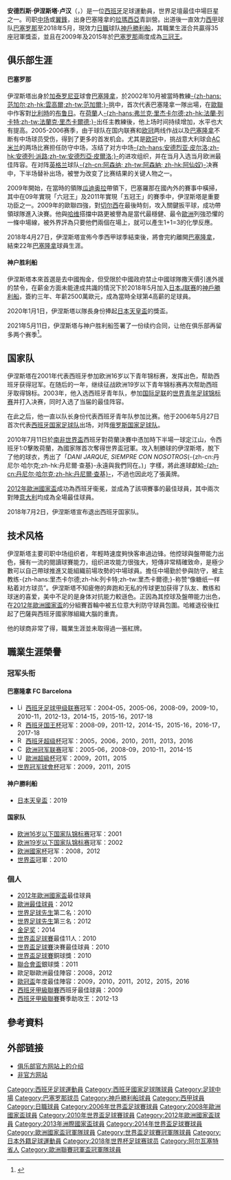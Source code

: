 {{Expand English|Andrés_Iniesta}}
{{Expand|time=2013-03-16T20:41:44+00:00 }}
{{noteTA
|G1=laliga
|G2=football
|T=zh-hans:安德烈斯·伊涅斯塔;zh-hk:安德列斯·恩尼斯達;zh-tw:安德烈斯·伊涅斯塔;
|1=zh-hans:伊涅斯塔;zh-hk:恩尼斯達;zh-tw:伊涅斯塔;
}}
{{Spanish name|伊涅斯塔|卢汉}}
{{Football player infobox
| playername = 安德烈斯·伊涅斯塔<br />''Andrés Iniesta ''
| fullname = {{lang|es|Andrés Iniesta Luján}}
| image = Andrés Iniesta.jpg
| nickname = 小白<br>
| dateofbirth = {{birth date and age|1984|5|11}}
| cityofbirth = [[丰特阿尔维利亚|丰特阿尔维利亚]]
| countryofbirth = {{ESP}}
| height = {{height|m=1.70}}<ref>{{Cite web |url=http://www.espnfc.com/player/17566/andres-iniesta |title=存档副本 |access-date=2019-04-27 |archive-date=2020-06-06 |archive-url=https://web.archive.org/web/20200606142801/http://www.espnfc.com/player/17566/andres-iniesta }}</ref><ref>{{Cite web |url=https://www.barcelona.com/barcelona_tickets/fc_barcelona_football_tickets/players/andres_iniesta |title=存档副本 |access-date=2019-04-27 |archive-date=2022-05-12 |archive-url=https://web.archive.org/web/20220512120044/https://www.barcelona.com/barcelona_tickets/fc_barcelona_football_tickets/players/andres_iniesta }}</ref>
| currentclub = [[神戶勝利船|神戶勝利船]]
| clubnumber = 8
| position = [[中场|中场]] / [[翼鋒|翼鋒]]
| youthyears1           = 1994–1996
| youthyears2           = 1996–2001
| youthclubs1           = [[阿爾巴塞特足球會|阿爾巴塞特]]
| youthclubs2           = [[巴塞罗那足球俱乐部|巴塞罗那]]
| years1                = 2001–2003
| years2                = 2002–2018
| years3                = 2018–
| clubs1                = [[巴塞隆拿B隊|巴塞隆拿B隊]]
| clubs2                = [[巴塞罗那足球俱乐部|巴塞罗那]]
| clubs3                = [[神戶勝利船|神戶勝利船]]
| caps1                 = 54
| caps2                 = 442
| caps3                 = 63
| goals1                = 5
| goals2                = 35
| goals3                = 13
| nationalyears1        = 2000–2001
| nationalteam1         = [[西班牙15歲以下國家足球隊|西班牙U15]]
| nationalcaps1         = 2
| nationalgoals1        = 0
| nationalyears2        = 2000–2001
| nationalteam2         = [[西班牙16歲以下國家足球隊|西班牙U16]]
| nationalcaps2         = 7
| nationalgoals2        = 1
| nationalyears3        = 2001
| nationalteam3         = [[西班牙17歲以下國家足球隊|西班牙U17]]
| nationalcaps3         = 4
| nationalgoals3        = 0
| nationalyears4 = 2001–2002
| nationalteam4 = [[西班牙19歲以下國家足球隊|西班牙U19]]
| nationalcaps4 = 7
| nationalgoals4 = 1
| nationalyears5 = 2003
| nationalteam5 = [[西班牙20歲以下國家足球隊|西班牙U20]]
| nationalcaps5 = 7
| nationalgoals5 = 3
| nationalyears6 = 2003–2006
| nationalteam6 = [[西班牙21歲以下國家足球隊|西班牙U21]]
| nationalcaps6 = 18
| nationalgoals6 = 6
| nationalyears7 = 2004–2005
| nationalteam7 = [[加泰隆尼亞聯隊|加泰隆尼亞]]
| nationalcaps7 = 2
| nationalgoals7 = 0
| nationalyears8 = 2006–2018
| nationalteam8 = [[西班牙國家足球隊|西班牙]]
| nationalcaps8 = 131
| nationalgoals8 = 13
| pcupdate              = 2018年12月1日
| ntupdate              = 2018年7月1日
}}
{{MedalTableTop|width=280px}}
{{MedalCountry|{{SPA}}}}
{{MedalSport | 男子[[足球|足球]]}}
{{MedalCompetition|[[世界盃足球賽|世界盃足球賽]]}}
{{Medal|Winner|[[2010年世界盃足球賽|2010年南非]] | [[2010年世界盃足球賽|隊際]]}}
{{MedalCompetition|[[洲際國家盃|洲際國家盃]]}}
{{Medal|RU|[[2013年洲際國家盃|2013年巴西]]| [[2013年洲際國家盃|隊際]]}}
{{MedalCompetition|[[歐洲國家盃|歐洲國家盃]]}}
{{Medal|Winner|[[2008年歐洲足球錦標賽|2008年奧地利、瑞士]]| [[2008年歐洲國家盃足球賽|隊際]]}}
{{Medal|Winner|[[2012年歐洲足球錦標賽|2012年波蘭、烏克蘭]] | [[2012年世界盃足球賽|隊際]]}}
{{MedalBottom
}}
'''安德烈斯·伊涅斯塔·卢汉'''（{{lang-es|Andrés Iniesta Luján}}，{{bd|1984年|5月11日|||Iniesta}}）是一位[[西班牙|西班牙]]足球運動員，世界足壇最佳中場巨星之一。司职[[中场|中场]]或[[翼鋒|翼鋒]]，出身巴塞隆拿的[[拉瑪西亞|拉瑪西亞]]青訓營。出道後一直效力[[西班牙足球甲级联赛|西甲]]球队[[巴塞罗那足球俱乐部|巴塞罗那]]至2018年5月，現效力[[日本甲組職業足球聯賽|日職]]球队[[神戶勝利船|神戶勝利船]]，其職業生涯合共贏得35座冠軍獎盃，並且在2009年及2015年於[[巴塞罗那足球俱乐部|巴塞罗那]]兩度成為[[三冠王_(足球)|三冠王]]。

== 俱乐部生涯 ==
==== 巴塞罗那 ====
伊涅斯塔出身於[[加泰罗尼亚|加泰罗尼亚]]球會[[巴塞罗那足球俱乐部|巴塞隆拿]]，於2002年10月被當時教練[[路易斯·范加尔|-{zh-hans:范加尔;zh-hk:雲高爾;zh-tw:范加爾;}-]]挑中，首次代表巴塞隆拿一隊出場，在[[歐洲聯賽冠軍盃|歐聯]]中作客對[[比利時|比利時]]的[[布鲁日足球俱乐部|布鲁日]]。在[[荷蘭|荷蘭]]人[[弗兰克·里杰卡尔德|-{zh-hans:弗兰克·里杰卡尔德;zh-hk:法蘭·列卡特;zh-tw:法蘭克·里杰卡爾德;}-]]出任主教練後，他上场时间持续增加，水平也大有提高。2005-2006赛季，由于球队在国内联赛和[[歐洲聯賽冠軍盃|欧冠]]两线作战以及[[巴塞罗那足球俱乐部|巴塞隆拿]]不断有中场球员受伤，得到了更多的首发机会。尤其是[[歐洲聯賽冠軍盃|欧冠]]中，挑战意大利球会[[AC米兰|AC米兰]]的两场比赛担任防守中场，冻结了对方中场[[安德烈亚·皮尔洛|-{zh-hans:安德烈亚·皮尔洛;zh-hk:安德列·派路;zh-tw:安德烈亞·皮爾洛;}-]]的进攻组织，并在当月入选当月欧洲最佳阵容。在对阵[[英格兰|英格兰]]球队[[阿森纳|-{zh-cn:阿森纳; zh-tw:阿森納; zh-hk:阿仙奴}-]]决赛中，下半场替补出场，被誉为改变了比赛结果的关键人物之一。

2009年開始，在當時的領隊[[瓜迪奥拉|瓜迪奥拉]]帶領下，巴塞羅那在國內外的賽事中橫掃，其中在09年實現「六冠王」及2011年實現「五冠王」的賽季中，伊涅斯塔是重要功臣之一。2009年的歐聯四強，對[[切尔西足球俱乐部|切尔西]]在最後時刻，攻入關鍵扳平球，成功帶領球隊進入決賽。他與[[沙維·靴南迪斯|哈维]]搭擋中路更被譽為是當代最穩健、最令[[歐洲|歐洲]]列強恐懼的一條中場線，被外界評為只要他們兩個在場上，就可以產生1+1=3的化學反應。

2018年4月27日，伊涅斯塔宣佈今季西甲球季結束後，將會完約離開[[巴塞罗那足球俱乐部|巴塞隆拿]]，結束22年[[巴塞罗那足球俱乐部|巴塞隆拿]]球員生涯。

==== 神户胜利船 ====
伊涅斯塔本來首選是去中國掏金，但受限於中國政府禁止中國球隊撒天價引進外援的禁令，在薪金方面未能達成共識的情況下於2018年5月加入[[日本職業足球甲級聯賽|日本J联赛]]的[[神戶勝利船|神戶勝利船]]，簽約三年、年薪2500萬歐元，成為當時全球第4高薪的足球員。

2020年1月1日，伊涅斯塔以隊長身份捧起[[天皇杯|日本天皇盃]]的獎盃。

2021年5月11日，伊涅斯塔与神户胜利船签署了一份续约合同，让他在俱乐部再留多两个赛季<ref>{{cite web|url=https://www.espn.com/soccer/soccer-transfers/story/4382447/ex-barcelona-star-iniesta-extends-vissel-kobe-contract-by-two-years|title=Ex-Barcelona star Iniesta extends Vissel Kobe contract by two years|website=ESPN|date=11 May 2021|accessdate=11 May 2021|archive-date=2022-04-17|archive-url=https://web.archive.org/web/20220417111142/https://www.espn.com/soccer/soccer-transfers/story/4382447/ex-barcelona-star-iniesta-extends-vissel-kobe-contract-by-two-years}}</ref>。

== 国家队 ==
伊涅斯塔在2001年代表西班牙参加欧洲16岁以下青年锦标赛，发挥出色，帮助西班牙获得冠军。在随后的一年，继续征战欧洲19岁以下青年锦标赛再次帮助西班牙取得锦标。2003年，他入选西班牙青年队，参加[[国际足联|国际足联]]的[[世界青年足球锦标赛|世界青年足球锦标赛]]并打入决赛，同时入选了当届的最佳阵容。

在此之后，他一直以队长身份代表西班牙青年队参加比赛。他于2006年5月27日首次代表[[西班牙国家足球队|西班牙国家足球队]]出场，对阵[[俄罗斯国家足球队|俄罗斯国家足球队]]。

2010年7月11日於[[南非世界盃|南非世界盃]]西班牙對荷蘭決賽中憑加時下半場一球定江山，令西班牙1:0擊敗荷蘭，為國家隊首次奪得世界盃冠軍。攻入制勝球的伊涅斯塔，脫下了他的球衣，秀出了「''DANI JARQUE, SIEMPRE CON NOSOTROS''(-{zh-cn:丹尼尔·哈尔克;zh-hk:丹尼爾·查基}-永遠與我們同在。)」字樣，將此進球獻給[[丹尼爾·查基|-{zh-cn:丹尼尔·哈尔克;zh-hk:丹尼爾·查基}-]]，不過也因此吃了張黃牌。

[[2012年歐洲國家盃|2012年歐洲國家盃]]成功為西班牙衞冕，並成為了該項賽事的最佳球員，其中兩次對陣[[意大利|意大利]]均成為全場最佳球員。

2018年7月2日，伊涅斯塔宣布退出西班牙国家队。

== 技术风格 ==
伊涅斯塔主要司职中场组织者，年輕時速度夠快客串過边锋。他控球與盤帶能力出色，擁有一流的閱讀球賽能力，组织进攻能力很強大，短傳非常精確致命，是極少數可以自己帶球推進又能組織前場攻勢的中場球員。擔任中場勤於參與防守，被主教练-{zh-hans:里杰卡尔德;zh-hk:列卡特;zh-tw:里杰卡爾德;}-称赞“像糖纸一样粘着对方球员”。伊涅斯塔不知疲倦的奔跑和无私的传球更加获得了队友、教练和球迷的喜爱，美中不足的是身体对抗能力較遜色。正因為其控球及盤帶能力出色，在[[2012年歐洲國家盃|2012年歐洲國家盃]]的分組賽首輪中被五位意大利防守球員包圍。哈維退役後扛起了巴薩與西班牙國家隊組織大腦的重責。

他的球商非常了得，職業生涯並未取得過一張紅牌。

== 職業生涯榮譽 ==
=== 冠军头衔 ===
==== 巴塞隆拿 FC Barcelona ====
*  [[File:Liga_trophy_(adjusted).png|15px]]  [[西班牙足球甲级联赛|西班牙足球甲级联赛]]冠军：2004-05，2005-06，2008-09，2009-10，2010-11，2012-13，2014-15，2015-16，2017-18
*  [[File:RFEF_-_Copa_del_Rey.svg|15px]]  [[西班牙国王杯|西班牙国王杯]]冠军：2008-09，2011-12，2014-15，2015-16，2016-17，2017-18
*  [[File:RFEF_-_Supercopa_de_España.svg|15px]]  [[西班牙超级杯|西班牙超级杯]]冠军：2005，2006，2010，2011，2013，2016
*  [[File:Coppacampioni.png|15px]]  [[欧洲冠军联赛|欧洲冠军联赛]]冠军：2005-06，2008-09，2010-11，2014-15
*  [[File:UEFA_-_Super_Cup.png|15px]]  [[歐洲超級杯|歐洲超級杯]]冠军：2009，2011，2015
*[[世界冠军球會杯|世界冠军球會杯]]冠军：2009，2011，2015

==== 神户勝利船 ====
*[[日本天皇盃|日本天皇盃]]：2019

==== 国家队 ====
* [[歐洲U-17足球錦標賽|欧洲16岁以下国家队锦标赛]]冠军：2001
* [[歐洲U-19足球錦標賽|欧洲19岁以下国家队锦标赛]]冠军：2002
* [[欧洲足球锦标赛|欧洲國家杯]]冠军：2008，2012
* [[國際足協世界盃|世界盃]]冠軍：2010

=== 個人 ===
* [[2012年歐洲國家盃|2012年歐洲國家盃]]最佳球員
* [[歐洲最佳球員|歐洲最佳球員]]：2012
* [[國際足協金球獎|世界足球先生]]第二名：2010
* [[國際足協金球獎|世界足球先生]]第三名：2012
* [[金足奖|金足奖]]：2014
* [[世界盃足球賽|世界盃足球賽]]最佳11人：2010
* [[世界盃足球賽|世界盃足球賽]]決賽最佳球員：2010
* [[世界盃足球賽|世界盃足球賽]]銅球獎：2010
* [[聯合會盃|聯合會盃]]銀球獎：2011
* 歐足聯歐洲最佳陣容：2008，2012
* [[歐洲聯賽冠軍盃|歐冠盃]]年度最佳陣容：2009，2010，2011，2012，2015，2016
* [[西班牙甲級聯賽|西班牙甲級聯賽]]西班牙最佳球員：2009
* [[西班牙甲級聯賽|西班牙甲級聯賽]]賽季助攻王：2012-13

== 參考資料 ==
<div class="references-small">
<references />
</div>

== 外部链接 ==
* [https://web.archive.org/web/20070108190653/http://www.fcbarcelona.com/eng/jugadores/futbol/perfil_24.shtml 俱乐部官方网站上的介绍]
* [http://andresiniesta.graxia.com 非官方网站] {{Wayback|url=http://andresiniesta.graxia.com/ |date=20190724085915 }}

{{Navboxes colour
|title = 西班牙隊參賽名單
|bg = #DB000D
|fg = #FBEA0E
|bordercolor = Black
|list1 =
{{2006年世界杯足球赛西班牙参赛名单}}
{{2008年歐洲足球錦標賽西班牙參賽名單}}
{{Spain Squad 2010 World Cup}}
{{2012年歐洲足球錦標賽西班牙參賽名單}}
{{2013年聯合會盃足球賽西班牙參賽名單}}
{{2014年世界杯足球赛西班牙参赛名单}}
{{2016年歐洲國家盃西班牙參賽名單}}
{{2018年世界杯足球赛西班牙参赛名单}}
}}
{{歐洲最佳球員}}
{{金足奖得主}}

{{Authority control}}
{{DEFAULTSORT:Iniesta, Andrés}}

[[Category:西班牙足球運動員|Category:西班牙足球運動員]]
[[Category:西班牙國家足球隊球員|Category:西班牙國家足球隊球員]]
[[Category:足球中場|Category:足球中場]]
[[Category:巴塞罗那球员|Category:巴塞罗那球员]]
[[Category:神戶勝利船球員|Category:神戶勝利船球員]]
[[Category:西甲球員|Category:西甲球員]]
[[Category:日職球員|Category:日職球員]]
[[Category:2006年世界盃足球賽球員|Category:2006年世界盃足球賽球員]]
[[Category:2008年歐洲國家盃球員|Category:2008年歐洲國家盃球員]]
[[Category:2010年世界盃足球賽球員|Category:2010年世界盃足球賽球員]]
[[Category:2012年歐洲國家盃球員|Category:2012年歐洲國家盃球員]]
[[Category:2013年洲際國家盃球員|Category:2013年洲際國家盃球員]]
[[Category:2014年世界盃足球賽球員|Category:2014年世界盃足球賽球員]]
[[Category:歐洲國家盃冠軍隊球員|Category:歐洲國家盃冠軍隊球員]]
[[Category:世界盃足球賽冠軍隊球員|Category:世界盃足球賽冠軍隊球員]]
[[Category:日本外籍足球運動員|Category:日本外籍足球運動員]]
[[Category:2018年世界杯足球赛球员|Category:2018年世界杯足球赛球员]]
[[Category:阿尔瓦塞特省人|Category:阿尔瓦塞特省人]]
[[Category:歐洲聯賽冠軍盃冠軍隊球員|Category:歐洲聯賽冠軍盃冠軍隊球員]]
